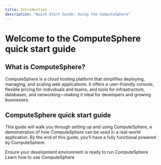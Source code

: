 ```yaml
---
title: Introduction
description: "Quick Start Guide: Using the ComputeSphere"
---
```


# Welcome to the ComputeSphere quick start guide

## What is ComputeSphere?

ComputeSphere is a cloud hosting platform that simplifies deploying, managing, and scaling web applications. It offers a user-friendly console, flexible pricing for individuals and teams, and tools for infrastructure, databases, and networking—making it ideal for developers and growing businesses.

## ComputeSphere quick start guide

This guide will walk you through setting up and using ComputeSphere, a demonstration of how ComputeSphere can be used in a real-world application. By the end of this guide, you'll have a fully functional  powered by ComputeSphere.

<CardGroup cols={2}>
  <Card
    title="Prerequisite"
    icon="gear"
    href="/computesphere/prerequisite"
  >
    Ensure your development environment is ready to run ComputeSphere
  </Card>
  <Card
    title="Quickstart"
    icon="play"
    href="/computesphere/quickstart"
  >
    Learn how to use ComputeSphere
  </Card>
</CardGroup>